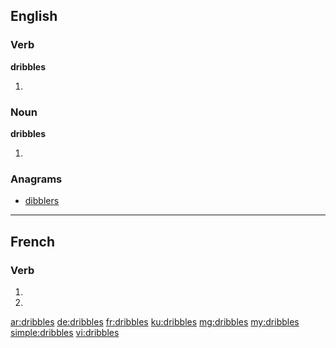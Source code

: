 {{also|dribblés}}
==English==

===Verb===
'''dribbles'''

# {{en-third-person singular of|dribble}}

===Noun===
'''dribbles'''

# {{plural of|dribble}}

===Anagrams===
* [[dibblers#English|dibblers]]

----

==French==

===Verb===
{{fr-verb-form}}

# {{conjugation of|dribbler||2|s|pres|ind|lang=fr}}
# {{conjugation of|dribbler||2|s|pres|sub|lang=fr}}

[[ar:dribbles]]
[[de:dribbles]]
[[fr:dribbles]]
[[ku:dribbles]]
[[mg:dribbles]]
[[my:dribbles]]
[[simple:dribbles]]
[[vi:dribbles]]